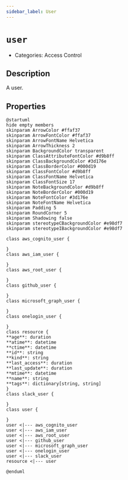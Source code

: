 ```yaml
---
sidebar_label: User
---
```


# `user`

- Categories: Access Control

## Description

A user.

## Properties

<ZoomPanPinch>

```kroki imgType="plantuml" imgAlt="Diagram of User data model"
@startuml
hide empty members
skinparam ArrowColor #ffaf37
skinparam ArrowFontColor #ffaf37
skinparam ArrowFontName Helvetica
skinparam ArrowThickness 2
skinparam BackgroundColor transparent
skinparam ClassAttributeFontColor #d9b8ff
skinparam ClassBackgroundColor #3d176e
skinparam ClassBorderColor #000d19
skinparam ClassFontColor #d9b8ff
skinparam ClassFontName Helvetica
skinparam ClassFontSize 17
skinparam NoteBackgroundColor #d9b8ff
skinparam NoteBorderColor #000d19
skinparam NoteFontColor #3d176e
skinparam NoteFontName Helvetica
skinparam Padding 5
skinparam RoundCorner 5
skinparam Shadowing false
skinparam stereotypeCBackgroundColor #e98df7
skinparam stereotypeIBackgroundColor #e98df7

class aws_cognito_user {

}
class aws_iam_user {

}
class aws_root_user {

}
class github_user {

}
class microsoft_graph_user {

}
class onelogin_user {

}
class resource {
**age**: duration
**atime**: datetime
**ctime**: datetime
**id**: string
**kind**: string
**last_access**: duration
**last_update**: duration
**mtime**: datetime
**name**: string
**tags**: dictionary[string, string]
}
class slack_user {

}
class user {

}
user <|--- aws_cognito_user
user <|--- aws_iam_user
user <|--- aws_root_user
user <|--- github_user
user <|--- microsoft_graph_user
user <|--- onelogin_user
user <|--- slack_user
resource <|--- user

@enduml
```

</ZoomPanPinch>
